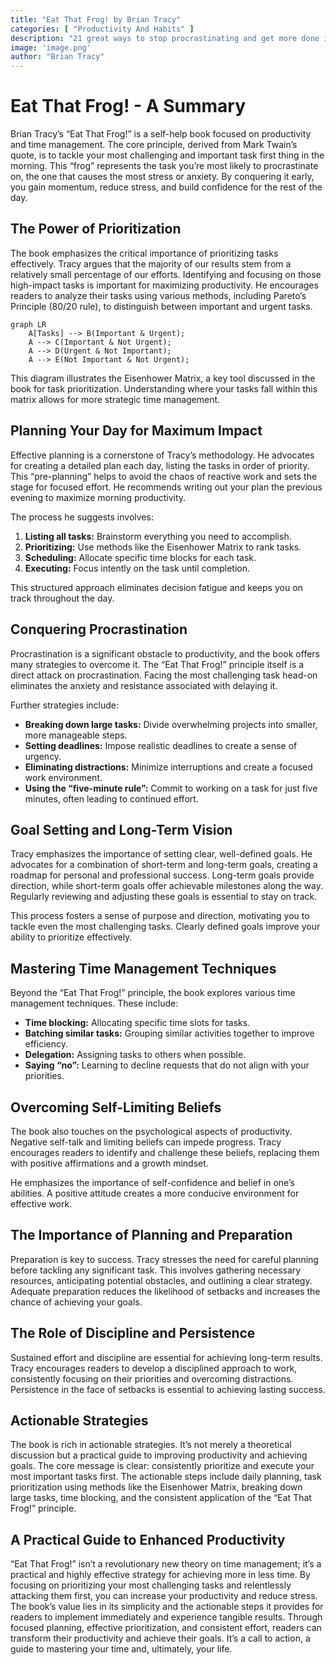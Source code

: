 ```yaml
---
title: "Eat That Frog! by Brian Tracy"
categories: [ "Productivity And Habits" ]
description: "21 great ways to stop procrastinating and get more done in less time"
image: 'image.png'
author: "Brian Tracy"
---
```

# Eat That Frog! - A Summary

Brian Tracy's "Eat That Frog!" is a self-help book focused on productivity and time management.  The core principle, derived from Mark Twain's quote, is to tackle your most challenging and important task first thing in the morning. This "frog" represents the task you're most likely to procrastinate on, the one that causes the most stress or anxiety.  By conquering it early, you gain momentum, reduce stress, and build confidence for the rest of the day.


## The Power of Prioritization

The book emphasizes the critical importance of prioritizing tasks effectively.  Tracy argues that the majority of our results stem from a relatively small percentage of our efforts.  Identifying and focusing on those high-impact tasks is important for maximizing productivity. He encourages readers to analyze their tasks using various methods, including Pareto's Principle (80/20 rule), to distinguish between important and urgent tasks.

```mermaid
graph LR
    A[Tasks] --> B(Important & Urgent);
    A --> C(Important & Not Urgent);
    A --> D(Urgent & Not Important);
    A --> E(Not Important & Not Urgent);
```

This diagram illustrates the Eisenhower Matrix, a key tool discussed in the book for task prioritization.  Understanding where your tasks fall within this matrix allows for more strategic time management.


## Planning Your Day for Maximum Impact

Effective planning is a cornerstone of Tracy's methodology. He advocates for creating a detailed plan each day, listing the tasks in order of priority. This "pre-planning" helps to avoid the chaos of reactive work and sets the stage for focused effort. He recommends writing out your plan the previous evening to maximize morning productivity.

The process he suggests involves:

1. **Listing all tasks:**  Brainstorm everything you need to accomplish.
2. **Prioritizing:** Use methods like the Eisenhower Matrix to rank tasks.
3. **Scheduling:** Allocate specific time blocks for each task.
4. **Executing:** Focus intently on the task until completion.

This structured approach eliminates decision fatigue and keeps you on track throughout the day.


##  Conquering Procrastination

Procrastination is a significant obstacle to productivity, and the book offers many strategies to overcome it.  The "Eat That Frog!" principle itself is a direct attack on procrastination.  Facing the most challenging task head-on eliminates the anxiety and resistance associated with delaying it.

Further strategies include:

* **Breaking down large tasks:** Divide overwhelming projects into smaller, more manageable steps.
* **Setting deadlines:** Impose realistic deadlines to create a sense of urgency.
* **Eliminating distractions:** Minimize interruptions and create a focused work environment.
* **Using the "five-minute rule":** Commit to working on a task for just five minutes, often leading to continued effort.


##  Goal Setting and Long-Term Vision

Tracy emphasizes the importance of setting clear, well-defined goals. He advocates for a combination of short-term and long-term goals, creating a roadmap for personal and professional success. Long-term goals provide direction, while short-term goals offer achievable milestones along the way. Regularly reviewing and adjusting these goals is essential to stay on track.

This process fosters a sense of purpose and direction, motivating you to tackle even the most challenging tasks.  Clearly defined goals improve your ability to prioritize effectively.


## Mastering Time Management Techniques

Beyond the "Eat That Frog!" principle, the book explores various time management techniques.  These include:

* **Time blocking:** Allocating specific time slots for tasks.
* **Batching similar tasks:** Grouping similar activities together to improve efficiency.
* **Delegation:** Assigning tasks to others when possible.
* **Saying "no":**  Learning to decline requests that do not align with your priorities.


##  Overcoming Self-Limiting Beliefs

The book also touches on the psychological aspects of productivity. Negative self-talk and limiting beliefs can impede progress. Tracy encourages readers to identify and challenge these beliefs, replacing them with positive affirmations and a growth mindset.

He emphasizes the importance of self-confidence and belief in one's abilities. A positive attitude creates a more conducive environment for effective work.


##  The Importance of Planning and Preparation

Preparation is key to success. Tracy stresses the need for careful planning before tackling any significant task.  This involves gathering necessary resources, anticipating potential obstacles, and outlining a clear strategy. Adequate preparation reduces the likelihood of setbacks and increases the chance of achieving your goals.


##  The Role of Discipline and Persistence

Sustained effort and discipline are essential for achieving long-term results. Tracy encourages readers to develop a disciplined approach to work, consistently focusing on their priorities and overcoming distractions. Persistence in the face of setbacks is essential to achieving lasting success.


## Actionable Strategies

The book is rich in actionable strategies. It’s not merely a theoretical discussion but a practical guide to improving productivity and achieving goals.  The core message is clear:  consistently prioritize and execute your most important tasks first.  The actionable steps include daily planning, task prioritization using methods like the Eisenhower Matrix, breaking down large tasks, time blocking, and the consistent application of the "Eat That Frog!" principle.


##   A Practical Guide to Enhanced Productivity

"Eat That Frog!" isn't a revolutionary new theory on time management; it's a practical and highly effective strategy for achieving more in less time.  By focusing on prioritizing your most challenging tasks and relentlessly attacking them first, you can increase your productivity and reduce stress.  The book's value lies in its simplicity and the actionable steps it provides for readers to implement immediately and experience tangible results.  Through focused planning, effective prioritization, and consistent effort, readers can transform their productivity and achieve their goals.  It’s a call to action, a guide to mastering your time and, ultimately, your life.

